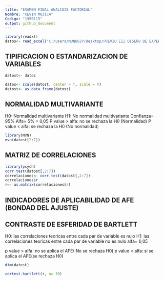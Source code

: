 ```yaml
---
title: "EXAMEN FINAL ANALISIS FACTORIAL"
Nombre: "KEVIN MOJICA"
Codigo: "1950115"
output: github_document
---
```

```r
library(readxl)
datos<- read_excel("C:/Users/MUNDOJP/Desktop/PREVIO III DISEÑO DE EXPERIMENTOS/base de datos kevin.xlsx")

```

## TIPIFICACION O ESTANDARIZACION DE VARIABLES

```r
datost<- datos

datos<- scale(datost, center = T, scale = T)
datost<- as.data.frame(datost)
```

## NORMALIDAD MULTIVARIANTE

H0: Normalidad multivariante 
H1: No normalidad multivariante 
Confianza= 95%
Alfa= 5% = 0,05
P value > alfa: no se rechaza la H0 (Normalidad) 
P value < alfa: se rechaza la H0 (No normalidad)
```r
library(MVN)
mvn(datost[2:7])
```

## MATRIZ DE CORRELACIONES 

```r
library(psych)
corr.test(datost[,2:7])
correlaciones<- corr.test(datost[,2:7])
correlaciones$r
r<- as.matrix(correlaciones$r)
```

## INDICADORES DE APLICABILIDAD DE AFE (BONDAD DEL AJUSTE)
## CONTRASTE DE ESFERIDAD DE BARTLETT
H0: las correlaciones teoricas entre cada par de variable es nulo
H1: las correlaciones teoricas entre cada par de variable no es nulo
alfa= 0,05

p value > alfa: no se aplica el AFE( No se rechaza H0)
p value < alfa: si se aplica el AFE(se rechaza H0)
```r
dim(datost)

cortest.bartlett(r, n= 30)
```



